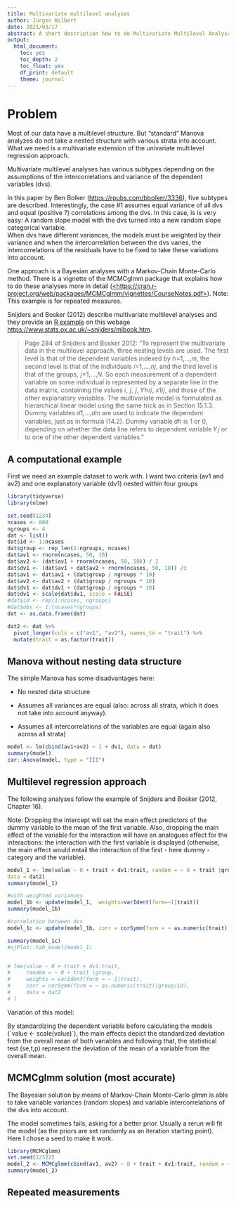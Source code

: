 ```yaml
---
title: Multivariate multilevel analyses
author: Jürgen Wilbert
date: 2021/03/17
abstract: A short description how to do Multivariate Multilevel Analyses in nlme and MCMCglmm
output:
  html_document: 
    toc: yes
    toc_depth: 2
    toc_float: yes
    df_print: default
    theme: journal
---
```


# Problem

Most of our data have a multilevel structure. But "standard" Manova analyzes do not take a nested structure with various strata into account. What we need is a multivariate extension of the univariate multilevel regression approach.

Multivariate multilevel analyses has various subtypes depending on the assumptions of the intercorrelations and variance of the dependent variables (dvs).

In this paper by Ben Bolker (<https://rpubs.com/bbolker/3336>), five subtypes are described. Interestingly, the case \#1 assumes equal variance of all dvs and equal (positive ?) correlations among the dvs. In this case, is is very easy: A random slope model with the dvs turned into a new random slope categorical variable.\
When dvs have different variances, the models must be weighted by their variance and when the intercorrelation between the dvs varies, the intercorrelations of the residuals have to be fixed to take these variations into account.

One approach is a Bayesian analyses with a Markov-Chain Monte-Carlo method. There is a vignette of the MCMCglmm package that explains how to do these analyses more in detail ([\<https://cran.r-project.org/web/packages/MCMCglmm/vignettes/CourseNotes.pdf\>](https://cran.r-project.org/web/packages/MCMCglmm/vignettes/CourseNotes.pdf){.uri}). Note: This example is for repeated measures.

Snijders and Bosker (2012) describe multivariate multilevel analyses and they provide an [R example](https://www.stats.ox.ac.uk/~snijders/ch16.r) on this webage <https://www.stats.ox.ac.uk/~snijders/mlbook.htm>.

> Page 284 of Snijders and Bosker 2012: "To represent the multivariate data in the multilevel approach, three nesting levels are used. The first level is that of the dependent variables indexed by ℎ=1,...,𝑚, the second level is that of the individuals 𝑖=1,...,𝑛𝑗, and the third level is that of the groups, 𝑗=1,...,𝑁. So each measurement of a dependent variable on some individual is represented by a separate line in the data matrix, containing the values 𝑖, 𝑗, 𝑗, 𝑌ℎ𝑖𝑗, 𝑥1𝑖𝑗, and those of the other explanatory variables. The multivariate model is formulated as hierarchical linear model using the same trick as in Section 15.1.3. Dummy variables 𝑑1,...,𝑑𝑚 are used to indicate the dependent variables, just as in formula (14.2). Dummy variable 𝑑ℎ is 1 or 0, depending on whether the data line refers to dependent variable 𝑌𝑗 or to one of the other dependent variables."

## A computational example

First we need an example dataset to work with. I want two criteria (av1 and av2) and one explanatory variable (dv1) nested within four groups

```r
library(tidyverse)
library(nlme)
```

```r
set.seed(1234)
ncases <- 800
ngroups <- 4
dat <- list()
dat$id <- 1:ncases
dat$group <- rep_len(1:ngroups, ncases)
dat$av1 <- rnorm(ncases, 50, 10)
dat$av2 <- (dat$av1 + rnorm(ncases, 50, 10)) / 2
dat$dv1 <- (dat$av1 + dat$av2 + rnorm(ncases, 50, 10)) /3
dat$av1 <- dat$av1 + (dat$group / ngroups * 10)
dat$av2 <- dat$av2 + (dat$group / ngroups * 10)
dat$dv1 <- dat$dv1 + (dat$group / ngroups * 10)
dat$dv1 <- scale(dat$dv1, scale = FALSE)
#dat$id <- rep(1:ncases, ngroups)
#dat$obs <- 1:(ncases*ngroups)
dat <- as.data.frame(dat)

dat2 <- dat %>%
  pivot_longer(cols = c("av1", "av2"), names_to = "trait") %>%
  mutate(trait = as.factor(trait))

```

## Manova without nesting data structure

The simple Manova has some disadvantages here:

-   No nested data structure

-   Assumes all variances are equal (also: across all strata, which it does not take into account anyway).

-   Assumes all intercorrelations of the variables are equal (again also across all strata)

```r
model <- lm(cbind(av1+av2) ~ 1 + dv1, data = dat)
summary(model)
car::Anova(model, type = "III")
```

## Multilevel regression approach

The following analyses follow the example of Snijders and Bosker (2012, Chapter 16).

Note: Dropping the intercept will set the main effect predictors of the dummy variable to the mean of the first variable. Also, dropping the main effect of the variable for the interaction will have an analogues effect for the interactions: the interaction with the first variable is displayed (otherwise, the main effect would entail the interaction of the first - here dummy - category and the variable).\

```r
model_1 <- lme(value ~ 0 + trait + dv1:trait, random = ~ 0 + trait |group,
data = dat2)
summary(model_1)
```

```r
#with weighted variances
model_1b <- update(model_1,  weights=varIdent(form=~1|trait))
summary(model_1b)
```

```r
#correlation between dvs
model_1c <- update(model_1b, corr = corSymm(form = ~ as.numeric(trait)|group/id))

summary(model_1c)
#sjPlot::tab_model(model_1)


# lme(value ~ 0 + trait + dv1:trait, 
#     random = ~ 0 + trait |group, 
#     weights = varIdent(form = ~ 1|trait), 
#     corr = corSymm(form = ~ as.numeric(trait)|group/id), 
#     data = dat2
# )

```

Variation of this model:

By standardizing the dependent variable before calculating the models (\`value \<- scale(value)\`), the main effects depict the standardized deviation from the overall mean of both variables and following that, the statistical test (se,t,p) represent the deviation of the mean of a variable from the overall mean.

## MCMCglmm solution (most accurate)

The Bayesian solution by means of Markov-Chain Monte-Carlo glmm is able to take variable variances (random slopes) and variable intercorrelations of the dvs into account.

The model sometimes fails, asking for a better prior. Usually a rerun will fit the model (as the priors are set randomly as an iteration starting point). Here I chose a seed to make it work.

```r
library(MCMCglmm)
set.seed(12322)
model_2 <- MCMCglmm(cbind(av1, av2) ~ 0 + trait + dv1:trait, random = ~us(trait):id, rcov = ~us(trait):units, data = dat, family = c("gaussian", "gaussian"), verbose = FALSE)
summary(model_2)
```

## Repeated measurements
